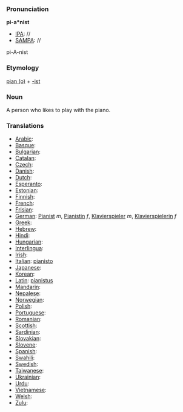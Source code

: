 ===Pronunciation===

'''pi-a*nist'''
*[[IPA]]: //
*[[SAMPA]]: //
pi-A-nist
===Etymology===

[[piano|pian (o)]] + [[-ist]]
=== Noun ===

A person who likes to play with the piano.
===Translations===

*[[Arabic]]:
*[[Basque]]:
*[[Bulgarian]]:
*[[Catalan]]:
*[[Czech]]:
*[[Danish]]:
*[[Dutch]]:
*[[Esperanto]]:
*[[Estonian]]:
*[[Finnish]]:
*[[French]]:
*[[Frisian]]:
*[[German]]: [[Pianist]] ''m'', [[Pianistin]] ''f'', [[Klavierspieler]] ''m'', [[Klavierspielerin]] ''f''
*[[Greek]]:
*[[Hebrew]]:
*[[Hindi]]:
*[[Hungarian]]:
*[[Interlingua]]:
*[[Irish]]:
*[[Italian]]: [[pianisto]]
*[[Japanese]]:
*[[Korean]]:
*[[Latin]]: [[pianistus]]
*[[Mandarin]]:
*[[Nepalese]]:
*[[Norwegian]]:
*[[Polish]]:
*[[Portuguese]]:
*[[Romanian]]:
*[[Scottish]]:
*[[Sardinian]]:
*[[Slovakian]]:
*[[Slovene]]:
*[[Spanish]]:
*[[Swahili]]:
*[[Swedish]]:
*[[Taiwanese]]:
*[[Ukrainian]]:
*[[Urdu]]:
*[[Vietnamese]]:
*[[Welsh]]:
*[[Zulu]]: